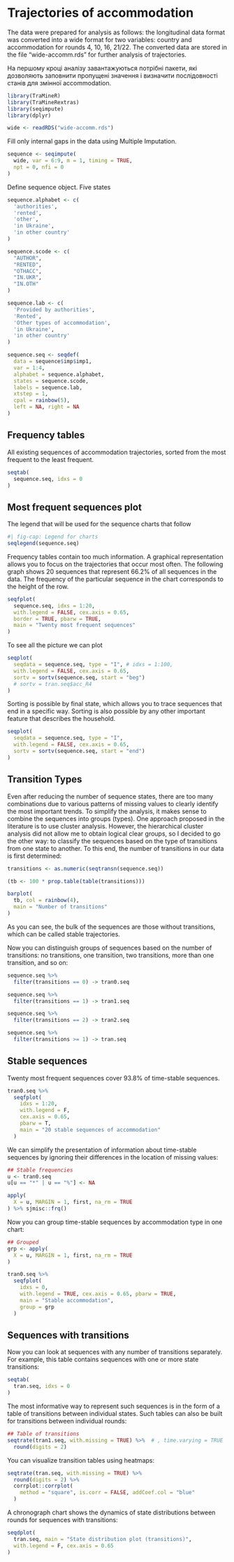 # Trajectories of accommodation

The data were prepared for analysis as follows: the longitudinal data format was converted into a wide format for two variables: country and accommodation for rounds 4, 10, 16, 21/22. The converted data are stored in the file "wide-accomm.rds" for further analysis of trajectories.

На першому кроці аналізу завантажуються потрібні пакети, які дозволяють заповнити пропущені значення і визначити послідовності станів для змінної accommodation.

```r
library(TraMineR)
library(TraMineRextras)
library(seqimpute)
library(dplyr)

wide <- readRDS("wide-accomm.rds")
```

Fill only internal gaps in the data using Multiple Imputation. 

```r
sequence <- seqimpute(
  wide, var = 6:9, m = 1, timing = TRUE,
  npt = 0, nfi = 0
)
```

Define sequence object. Five states

```r
sequence.alphabet <- c(
  'authorities',
  'rented',
  'other',
  'in Ukraine',
  'in other country'
)

sequence.scode <- c(
  "AUTHOR",
  "RENTED",
  "OTHACC",
  "IN.UKR",
  "IN.OTH"
)

sequence.lab <- c(
  'Provided by authorities',
  'Rented',
  'Other types of accommodation',
  'in Ukraine',
  'in other country'
)

sequence.seq <- seqdef(
  data = sequence$imp$imp1,
  var = 1:4,
  alphabet = sequence.alphabet,
  states = sequence.scode,
  labels = sequence.lab,
  xtstep = 1,
  cpal = rainbow(5),
  left = NA, right = NA
)

```

## Frequency tables

All existing sequences of accommodation trajectories, sorted from the most frequent to the least frequent.

```r
seqtab(
  sequence.seq, idxs = 0
)
```


## Most frequent sequences plot

The legend that will be used for the sequence charts that follow

```r
#| fig-cap: Legend for charts
seqlegend(sequence.seq)
```

Frequency tables contain too much information. A graphical representation allows you to focus on the trajectories that occur most often. The following graph shows 20 sequences that represent 66.2% of all sequences in the data. The frequency of the particular sequence in the chart corresponds to the height of the row.

```r
seqfplot(
  sequence.seq, idxs = 1:20,
  with.legend = FALSE, cex.axis = 0.65,
  border = TRUE, pbarw = TRUE,
  main = "Twenty most frequent sequences"
)
```

To see all the picture we can plot

```r
seqplot(
  seqdata = sequence.seq, type = "I", # idxs = 1:100,
  with.legend = FALSE, cex.axis = 0.65,
  sortv = sortv(sequence.seq, start = "beg")
  # sortv = tran.seq$acc_R4
)
```

Sorting is possible by final state, which allows you to trace sequences that end in a specific way. Sorting is also possible by any other important feature that describes the household.

```r
seqplot(
  seqdata = sequence.seq, type = "I",
  with.legend = FALSE, cex.axis = 0.65,
  sortv = sortv(sequence.seq, start = "end")
)
```

## Transition Types

Even after reducing the number of sequence states, there are too many combinations due to various patterns of missing values to clearly identify the most important trends. To simplify the analysis, it makes sense to combine the sequences into groups (types). One approach proposed in the literature is to use cluster analysis. However, the hierarchical cluster analysis did not allow me to obtain logical clear groups, so I decided to go the other way: to classify the sequences based on the type of transitions from one state to another. To this end, the number of transitions in our data is first determined:

```r
transitions <- as.numeric(seqtransn(sequence.seq))

(tb <- 100 * prop.table(table(transitions)))

barplot(
  tb, col = rainbow(4),
  main = "Number of transitions"
)
```

As you can see, the bulk of the sequences are those without transitions, which can be called stable trajectories.

Now you can distinguish groups of sequences based on the number of transitions: no transitions, one transition, two transitions, more than one transition, and so on:

```r
sequence.seq %>% 
  filter(transitions == 0) -> tran0.seq

sequence.seq %>% 
  filter(transitions == 1) -> tran1.seq

sequence.seq %>% 
  filter(transitions == 2) -> tran2.seq

sequence.seq %>% 
  filter(transitions >= 1) -> tran.seq
```

## Stable sequences

Twenty most frequent sequences cover 93.8% of time-stable sequences.

```r
tran0.seq %>% 
  seqfplot(
    idxs = 1:20,
    with.legend = F,
    cex.axis = 0.65,
    pbarw = T,
    main = "20 stable sequences of accommodation"
  )

```

We can simplify the presentation of information about time-stable sequences by ignoring their differences in the location of missing values:

```r
## Stable frequencies
u <- tran0.seq
u[u == "*" | u == "%"] <- NA

apply(
  X = u, MARGIN = 1, first, na_rm = TRUE
) %>% sjmisc::frq()

```

Now you can group time-stable sequences by accommodation type in one chart:

```r
## Grouped
grp <- apply(
  X = u, MARGIN = 1, first, na_rm = TRUE
)

tran0.seq %>% 
  seqfplot(
    idxs = 0,
    with.legend = TRUE, cex.axis = 0.65, pbarw = TRUE,
    main = "Stable accommodation",
    group = grp
  )
```

## Sequences with transitions

Now you can look at sequences with any number of transitions separately. For example, this table contains sequences with one or more state transitions:

```r
seqtab(
  tran.seq, idxs = 0
)
```

The most informative way to represent such sequences is in the form of a table of transitions between individual states. Such tables can also be built for transitions between individual rounds:

```r
## Table of transitions
seqtrate(tran1.seq, with.missing = TRUE) %>%  # , time.varying = TRUE
  round(digits = 2)
```

You can visualize transition tables using heatmaps:

```r
seqtrate(tran.seq, with.missing = TRUE) %>% 
  round(digits = 2) %>% 
  corrplot::corrplot(
    method = "square", is.corr = FALSE, addCoef.col = "blue"
  )
```

A chronograph chart shows the dynamics of state distributions between rounds for sequences with transitions:

```r
seqdplot(
  tran.seq, main = "State distribution plot (transitions)",
  with.legend = F, cex.axis = 0.65
)

```

